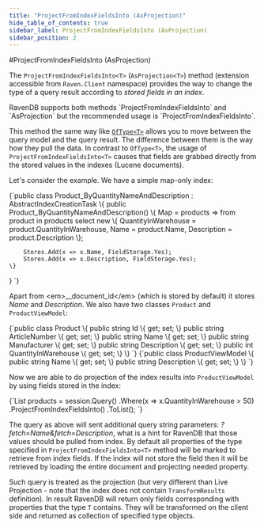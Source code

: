 ```yaml
---
title: "ProjectFromIndexFieldsInto (AsProjection)"
hide_table_of_contents: true
sidebar_label: ProjectFromIndexFieldsInto (AsProjection)
sidebar_position: 2
---
```



#ProjectFromIndexFieldsInto (AsProjection)

The `ProjectFromIndexFieldsInto<T>` (`AsProjection<T>`) method (extension accessible from `Raven.Client` namespace) provides the way to change the type of a query result according to *stored fields in an index*.

<Admonition type="info" title="">
RavenDB supports both methods `ProjectFromIndexFieldsInto<T>` and `AsProjection<T>` but the recommended usage is `ProjectFromIndexFieldsInto<T>`.
</Admonition>

This method the same way like [`OfType<T>`](of-type) allows you to move between the query model and the query result. The difference between them is the way how they pull the data.
In contrast to `OfType<T>`, the usage of `ProjectFromIndexFieldsInto<T>` causes that fields are grabbed directly from the stored values in the indexes (Lucene documents).

Let's consider the example. We have a simple map-only index:

<TabItem value="index_def" label="index_def">
<CodeBlock language="csharp">
{`public class Product_ByQuantityNameAndDescription : AbstractIndexCreationTask<Product>
\{
	public Product_ByQuantityNameAndDescription()
	\{
		Map = products => from product in products
						  select new
						  \{
							  QuantityInWarehouse = product.QuantityInWarehouse,
							  Name = product.Name,
							  Description = product.Description
						  \};

		Stores.Add(x => x.Name, FieldStorage.Yes);
		Stores.Add(x => x.Description, FieldStorage.Yes);
	\}
\}
`}
</CodeBlock>
</TabItem>

Apart from &lt;em&gt;__document_id&lt;/em&gt; (which is stored by default) it stores *Name* and *Description*. We also have two classes `Product` and `ProductViewModel`:

<TabItem value="product_class" label="product_class">
<CodeBlock language="csharp">
{`public class Product
\{
	public string Id \{ get; set; \}
	public string ArticleNumber \{ get; set; \}
	public string Name \{ get; set; \}
	public string Manufacturer \{ get; set; \}
	public string Description \{ get; set; \}
	public int QuantityInWarehouse \{ get; set; \}
\}
`}
</CodeBlock>
</TabItem>
<TabItem value="product_view_model_class" label="product_view_model_class">
<CodeBlock language="csharp">
{`public class ProductViewModel
\{
	public string Name \{ get; set; \}
	public string Description \{ get; set; \}
\}
`}
</CodeBlock>
</TabItem>

Now we are able to do projection of the index results into `ProductViewModel` by using fields stored in the index:

<TabItem value="query" label="query">
<CodeBlock language="csharp">
{`List<ProductViewModel> products = session.Query<Product, Product_ByQuantityNameAndDescription>()
                                         .Where(x => x.QuantityInWarehouse > 50)
                                         .ProjectFromIndexFieldsInto<ProductViewModel>()
                                         .ToList();
`}
</CodeBlock>
</TabItem>

The query as above will sent additional query string parameters: *?fetch=Name&fetch=Description*, what is a hint for RavenDB that those values should be pulled from index. 
By default all properties of the type specified in `ProjectFromIndexFieldsInto<T>` method will be marked to retrieve from index fields. If the index will not store the field then it will be retrieved by loading the entire document and projecting needed property.

Such query is treated as the projection (but very different than Live Projection - note that the index does not contain `TransformResults` definition). In result RavenDB will return only fields corresponding with properties that the type `T` contains. They will be transformed on the client side and returned as collection of specified type objects.
